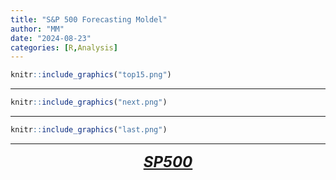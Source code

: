 ```yaml
---
title: "S&P 500 Forecasting Moldel"
author: "MM"
date: "2024-08-23"
categories: [R,Analysis]
---
```


```r
knitr::include_graphics("top15.png")
```
---

```r
knitr::include_graphics("next.png")
```

---

```r
knitr::include_graphics("last.png")
```

---
<center><font size="+2">***[SP500](https://afaaqitc.github.io/SP500){target="_blank"}***</font></center>
